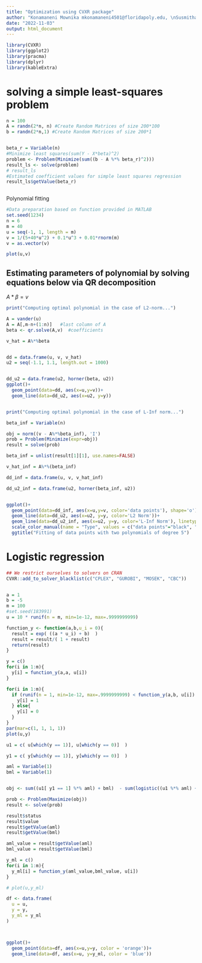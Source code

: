 ```yaml
---
title: "Optimization using CVXR package"
author: "Konamaneni Mownika mkonamaneni4501@floridapoly.edu, \nSusmitha Gopavaram sgopavaram2200@floridapoly.edu, \nBidnu Lasya  Nandimandalam bnandimandalam2353@floridapoly.edu" 
date: "2022-11-03"
output: html_document
---
```


```r
library(CVXR)
library(ggplot2)
library(pracma)
library(dplyr)
library(kableExtra)
```

# solving a simple least-squares problem

```r
n = 100
A = randn(2*n, n) #Create Random Matrices of size 200*100
b = randn(2*n,1) #Create Random Matrices of size 200*1


beta_r = Variable(n)
#Minimize least squares(sum(Y - X*beta)^2)
problem <- Problem(Minimize(sum((b - A %*% beta_r)^2)))
result_ls <- solve(problem)
# result_ls
#Estimated coefficient values for simple least squares regression 
result_ls$getValue(beta_r)



```



Polynomial fitting
```r
#Data preparation based on function provided in MATLAB
set.seed(1234)
n = 6
m = 40
u = seq(-1, 1, length = m)
v = 1/(5+40*u^2) + 0.1*u^3 + 0.01*rnorm(m)   
v = as.vector(v)

plot(u,v)
```
## Estimating parameters of polynomial by solving equations below via QR decomposition
$A*\beta=v$

```r

print("Computing optimal polynomial in the case of L2-norm...")

A = vander(u)
A = A[,m-n+(1:n)]   #last column of A
beta <- qr.solve(A,v)  #coefficients  

v_hat = A%*%beta


dd = data.frame(u, v, v_hat)
u2 = seq(-1.1, 1.1, length.out = 1000)


dd_u2 = data.frame(u2, horner(beta, u2))
ggplot()+
  geom_point(data=dd, aes(x=u,y=v))+
  geom_line(data=dd_u2, aes(x=u2, y=y))



```

```r
print("Computing optimal polynomial in the case of L-Inf norm...")

beta_inf = Variable(n)

obj = norm((v - A%*%beta_inf), 'I')
prob = Problem(Minimize(expr=obj))
result = solve(prob)

beta_inf = unlist(result[1][1], use.names=FALSE)

v_hat_inf = A%*%(beta_inf)

dd_inf = data.frame(u, v, v_hat_inf)

dd_u2_inf = data.frame(u2, horner(beta_inf, u2))


ggplot()+
  geom_point(data=dd_inf, aes(x=u,y=v, color='data points'), shape='o')+
  geom_line(data=dd_u2, aes(x=u2, y=y, color='L2 Norm'))+
  geom_line(data=dd_u2_inf, aes(x=u2, y=y, color='L-Inf Norm'), linetype='dashed')+
  scale_color_manual(name = "Type", values = c("data points"="black", "L2 Norm"="blue", "L-Inf Norm"="orange"))+ 
  ggtitle("Fitting of data points with two polynomials of degree 5")


```


# Logistic regression 


```r


## We restrict ourselves to solvers on CRAN
CVXR::add_to_solver_blacklist(c("CPLEX", "GUROBI", "MOSEK", "CBC"))


a = 1
b = -5
m = 100
#set.seed(183991)
u = 10 * runif(n = m, min=1e-12, max=.9999999999)

function_y <- function(a,b,u_i = 0){
  result = exp( ((a * u_i) + b)  )
  result = result/( 1 + result)
  return(result)
}

y = c()
for(i in 1:m){
  y[i] = function_y(a,a, u[i])
}

for(i in 1:m){
  if (runif(n = 1, min=1e-12, max=.9999999999) < function_y(a,b, u[i]) ){
    y[i] = 1
  } else{
    y[i] = 0
  }
}
par(mar=c(1, 1, 1, 1))
plot(u,y)

u1 = c( u[which(y == 1)], u[which(y == 0)]  )

y1 = c( y[which(y == 1)], y[which(y == 0)]  )

aml = Variable(1)
bml = Variable(1)


obj <- sum((u1[ y1 == 1] %*% aml) + bml)  - sum(logistic((u1 %*% aml) + bml) )

prob <- Problem(Maximize(obj))
result <- solve(prob)

result$status
result$value
result$getValue(aml)
result$getValue(bml)

aml_value = result$getValue(aml)
bml_value = result$getValue(bml)

y_ml = c()
for(i in 1:m){
  y_ml[i] = function_y(aml_value,bml_value, u[i])
}

# plot(u,y_ml)

df <- data.frame(
  u = u,
  y = y,
  y_ml = y_ml
)



ggplot()+
  geom_point(data=df, aes(x=u,y=y, color = 'orange'))+
  geom_line(data=df, aes(x=u, y=y_ml, color = 'blue'))
```










